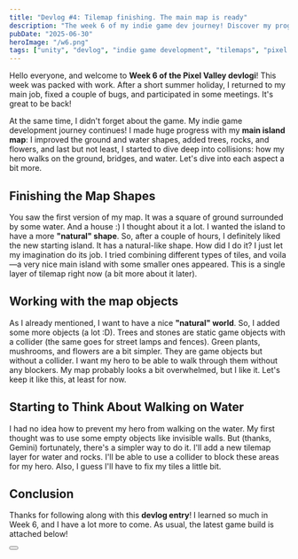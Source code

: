 ```yaml
---
title: "Devlog #4: Tilemap finishing. The main map is ready"
description: "The week 6 of my indie game dev journey! Discover my progress with main island crafting."
pubDate: "2025-06-30"
heroImage: "/w6.png"
tags: ["unity", "devlog", "indie game development", "tilemaps", "pixel art", "game development"]
---
```



Hello everyone, and welcome to **Week 6 of the Pixel Valley devlogi**! This week was packed with work. After a short summer holiday, I returned to my main job, fixed a couple of bugs, and participated in some meetings. It's great to be back!

At the same time, I didn't forget about the game. My indie game development journey continues! I made huge progress with my **main island map**: I improved the ground and water shapes, added trees, rocks, and flowers, and last but not least, I started to dive deep into collisions: how my hero walks on the ground, bridges, and water. Let's dive into each aspect a bit more.

## Finishing the Map Shapes

You saw the first version of my map. It was a square of ground surrounded by some water. And a house :) I thought about it a lot. I wanted the island to have a more **"natural" shape**. So, after a couple of hours, I definitely liked the new starting island. It has a natural-like shape. How did I do it? I just let my imagination do its job. I tried combining different types of tiles, and voila—a very nice main island with some smaller ones appeared. This is a single layer of tilemap right now (a bit more about it later).

## Working with the map objects

As I already mentioned, I want to have a nice **"natural" world**. So, I added some more objects (a lot :D). Trees and stones are static game objects with a collider (the same goes for street lamps and fences). Green plants, mushrooms, and flowers are a bit simpler. They are game objects but without a collider. I want my hero to be able to walk through them without any blockers. My map probably looks a bit overwhelmed, but I like it. Let's keep it like this, at least for now.

## Starting to Think About Walking on Water

I had no idea how to prevent my hero from walking on the water. My first thought was to use some empty objects like invisible walls. But (thanks, Gemini) fortunately, there's a simpler way to do it. I'll add a new tilemap layer for water and rocks. I'll be able to use a collider to block these areas for my hero. Also, I guess I'll have to fix my tiles a little bit.

## Conclusion

Thanks for following along with this **devlog entry**! I learned so much in Week 6, and I have a lot more to come. As usual, the latest game build is attached below!

<Button href="https://github.com/nav-mike/devlog/releases/download/week6/Week6.zip" />
